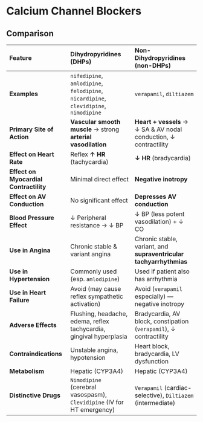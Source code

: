 # Calcium Channel Blockers

## Comparison

| Feature                                | Dihydropyridines (DHPs)                                                              | Non-Dihydropyridines (non-DHPs)                                    |
| :------------------------------------- | :----------------------------------------------------------------------------------- | :----------------------------------------------------------------- |
| **Examples**                           | `nifedipine`, `amlodipine`, `felodipine`, `nicardipine`, `clevidipine`, `nimodipine` | `verapamil`, `diltiazem`                                           |
| **Primary Site of Action**             | **Vascular smooth muscle** → strong **arterial vasodilation**                        | **Heart + vessels** → ↓ SA & AV nodal conduction, ↓ contractility  |
| **Effect on Heart Rate**               | Reflex **↑ HR** (tachycardia)                                                        | **↓ HR** (bradycardia)                                             |
| **Effect on Myocardial Contractility** | Minimal direct effect                                                                | **Negative inotropy**                                              |
| **Effect on AV Conduction**            | No significant effect                                                                | **Depresses AV conduction**                                        |
| **Blood Pressure Effect**              | ↓ Peripheral resistance → ↓ BP                                                       | ↓ BP (less potent vasodilation) + ↓ CO                             |
| **Use in Angina**                      | Chronic stable & variant angina                                                      | Chronic stable, variant, and **supraventricular tachyarrhythmias** |
| **Use in Hypertension**                | Commonly used (esp. `amlodipine`)                                                    | Used if patient also has arrhythmia                                |
| **Use in Heart Failure**               | Avoid (may cause reflex sympathetic activation)                                      | Avoid (`verapamil` especially) — negative inotropy                 |
| **Adverse Effects**                    | Flushing, headache, edema, reflex tachycardia, gingival hyperplasia                  | Bradycardia, AV block, constipation (`verapamil`), ↓ contractility |
| **Contraindications**                  | Unstable angina, hypotension                                                         | Heart block, bradycardia, LV dysfunction                           |
| **Metabolism**                         | Hepatic (CYP3A4)                                                                     | Hepatic (CYP3A4)                                                   |
| **Distinctive Drugs**                  | `Nimodipine` (cerebral vasospasm), `Clevidipine` (IV for HT emergency)               | `Verapamil` (cardiac-selective), `Diltiazem` (intermediate)        |
